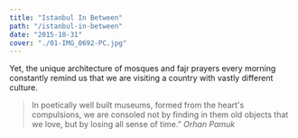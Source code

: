 ```yaml
---
title: "Istanbul In Between"
path: "/istanbul-in-between"
date: "2015-10-31"
cover: "./01-IMG_0692-PC.jpg"
---
```



Yet, the unique architecture of mosques and fajr prayers every morning constantly remind us that we are visiting a country with vastly different culture.

> In poetically well built museums, formed from the heart's compulsions, we are consoled not by finding in them old objects that we love, but by losing all sense of time.”
<cite> Orhan Pamuk </cite>

<ZoomImage src={IMG_0692} />

<GridBlock>
<ZoomImage src={IMG_0562} />
<ZoomImage src={IMG_0684} />
</GridBlock>

<ZoomImage src={IMG_1007} />
<ZoomImage src={IMG_0479} />

<GridBlock>
    <ZoomImage src={IMG_0510} />
    <ZoomImage src={IMG_0897} />
</GridBlock>

<ZoomImage src={IMG_0676} />
<ZoomImage src={IMG_1080} />

<GridBlock>
    <ZoomImage src={IMG_0754} />
    <ZoomImage src={IMG_0794} />
</GridBlock>

<ZoomImage src={IMG_0813} />